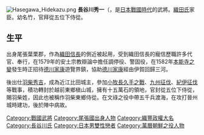 {{japanese|japanese=長谷川 秀一|kana=はせがわ ひでかず|romaji=Hasegawa Hidekazu}}
[[File:Hasegawa_Hidekazu.png|thumb]]
'''長谷川秀一'''（{{bd|？||1594年|（文祿3年）|}}，是[[日本|日本]][[戰國_(日本)|戰國時代]]的武將。[[織田氏|織田氏]]家臣。幼名竹，官拜從五位下侍從。

== 生平 ==
出身尾張葉栗郡，作為[[織田信長|織田信長]]的側近被起用，受到織田信長的寵信歷職許多代官、奉行，在1579年的安土宗教辯論中擔任調停役、警固役，在1582年[[本能寺之變|本能寺之變]]發生時正招待[[德川家康|德川家康]]遊覽界鎮，協助[[德川家康|德川家康]]經由伊賀回歸三河。

後出仕[[羽柴秀吉|羽柴秀吉]]，成為近江比田城主，參加[[小牧長久手之戰|小牧長久手之戰]]、[[九州征伐|九州征伐]]、[[紀伊征伐|紀伊征伐]]等戰事，積功轉封於越前東鄉槇山城，擁有十五萬石的領地，官封從五位下侍從，賜羽柴姓，因此也被稱作羽柴東鄉侍從。在文祿之役中帶五千兵渡海，在攻打晉州城時建功，後於陣中病故。

{{DEFAULTSORT:Hasegawa Hidekazu}}
[[Category:戰國武將|Category:戰國武將]]
[[Category:尾張國出身人物|Category:尾張國出身人物]]
[[Category:織豐政權大名|Category:織豐政權大名]]
[[Category:長谷川氏|Category:長谷川氏]]
[[Category:日本男雙性戀者|Category:日本男雙性戀者]]
[[Category:萬曆朝鮮之役人物|Category:萬曆朝鮮之役人物]]